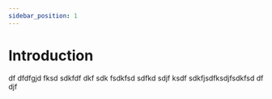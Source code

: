 ---
sidebar_position: 1
---


# Introduction

df dfdfgjd fksd sdkfdf dkf sdk fsdkfsd sdfkd <Tooltip label="it works">sdjf ksdf</Tooltip> sdkfjsdfksdjfsdkfsd df djf

